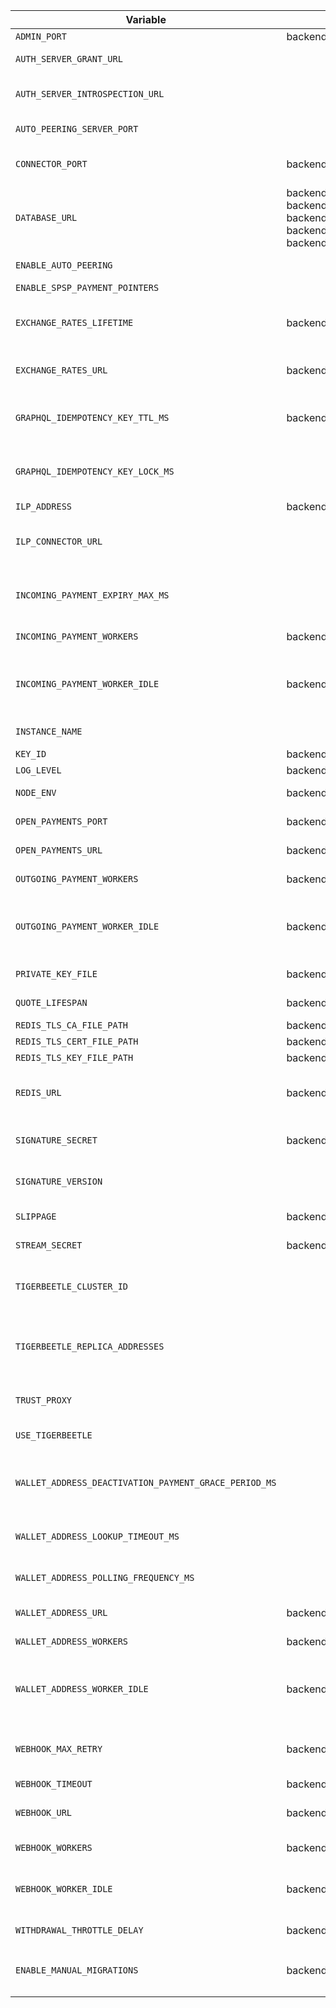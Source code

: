 
| Variable                                              | Helm Value Name                                                                                                                         | Default                                                     | Description                                                                                                                                                                                                |
| ----------------------------------------------------- | --------------------------------------------------------------------------------------------------------------------------------------- | ----------------------------------------------------------- | ---------------------------------------------------------------------------------------------------------------------------------------------------------------------------------------------------------- |
| `ADMIN_PORT`                                          | backend.port.admin                                                                                                                      | `3001`                                                      | Admin API GraphQL Server port                                                                                                                                                                              |
| `AUTH_SERVER_GRANT_URL`                               |                                                                                                                                         | `undefined`                                                 | endpoint on the Open Payments Auth Server to request a grant                                                                                                                                               |
| `AUTH_SERVER_INTROSPECTION_URL`                       |                                                                                                                                         | `undefined`                                                 | endpoint on the Open Payments Auth Server to introspect an access token                                                                                                                                    |
| `AUTO_PEERING_SERVER_PORT`                            |                                                                                                                                         | `3005`                                                      | If [auto-peering](/integration/playground/autopeering/) is enabled, its server will use this port                                                                                               |
| `CONNECTOR_PORT`                                      | backend.port.connector                                                                                                                  | `3002`                                                      | port of the ILP connector for for sending packets over ILP over HTTP                                                                                                                                       |
| `DATABASE_URL`                                        | backend.postgresql.host, backend.postgresql.port, backend.postgresql.username, backend.postgresql.database, backend.postgresql.password | `postgresql://postgres:password@localhost:5432/development` | Postgres database URL of database storing the resource data; For Helm, these components are provided individually.                                                                                         |
| `ENABLE_AUTO_PEERING`                                 |                                                                                                                                         | `false`                                                     | Flag to enable auto peering. View [documentation](/integration/playground/autopeering/).                                                                                                        |
| `ENABLE_SPSP_PAYMENT_POINTERS`                        |                                                                                                                                         | `true`                                                      | enables SPSP route                                                                                                                                                                                         |
| `EXCHANGE_RATES_LIFETIME`                             | backend.lifetime.exchangeRate                                                                                                           | `15_000`                                                    | time in milliseconds the exchange rates provided by the ASE via the EXCHANGE_RATES_URL are valid for                                                                                                       |
| `EXCHANGE_RATES_URL`                                  | backend.serviceUrls.EXCHANGE_RATES_URL                                                                                                  | `undefined`                                                 | endpoint on the Account Servicing Entity to request exchange rates                                                                                                                                         |
| `GRAPHQL_IDEMPOTENCY_KEY_TTL_MS`                      | backend.idempotencyTTL                                                                                                                  | `86400000`                                                  | TTL in milliseconds for idempotencyKey on GraphQL mutations (Admin API). Default: 24hrs                                                                                                                    |
| `GRAPHQL_IDEMPOTENCY_KEY_LOCK_MS`                     |                                                                                                                                         | `2000`                                                      | TTL in milliseconds for idempotencyKey concurrency lock on GraphQL mutations (Admin API)                                                                                                                   |
| `ILP_ADDRESS`                                         | backend.ilp.address                                                                                                                     | `undefined`                                                 | ILP address of this Rafiki instance                                                                                                                                                                        |
| `ILP_CONNECTOR_URL`                                   |                                                                                                                                         | `undefined`                                                 | The ILP connector address where ILP packets are received. Communicated during [auto-peering](/integration/playground/autopeering/)                                                              |
| `INCOMING_PAYMENT_EXPIRY_MAX_MS`                      |                                                                                                                                         | `2592000000`                                                | Maximum milliseconds into the future incoming payments expiry can be set to on creation. Default: 30 days                                                                                                  |
| `INCOMING_PAYMENT_WORKERS`                            | backend.workers.incomingPayment                                                                                                         | `1`                                                         | number of workers processing incoming payment requests                                                                                                                                                     |
| `INCOMING_PAYMENT_WORKER_IDLE`                        | backend.workerIdle                                                                                                                      | `200`                                                       | time in milliseconds that INCOMING_PAYMENT_WORKERS will wait until they check an empty incoming payment request queue again                                                                                |
| `INSTANCE_NAME`                                       |                                                                                                                                         | `undefined`                                                 | this Rafiki instance's name used to communicate for [auto-peering](/integration/playground/autopeering/)                                                                                        |
| `KEY_ID`                                              | backend.key.id                                                                                                                          | `undefined`                                                 | this Rafiki instance's client key id                                                                                                                                                                       |
| `LOG_LEVEL`                                           | backend.logLevel                                                                                                                        | `info`                                                      | [Pino Log Level](https://getpino.io/#/docs/api?id=levels)                                                                                                                                                  |
| `NODE_ENV`                                            | backend.nodeEnv                                                                                                                         | `development`                                               | node environment, `development`, `test`, or `production`                                                                                                                                                   |
| `OPEN_PAYMENTS_PORT`                                  | backend.port.openPayments                                                                                                               | `3003`                                                      | port of the Open Payments resource server port                                                                                                                                                             |
| `OPEN_PAYMENTS_URL`                                   | backend.serviceUrls.OPEN_PAYMENTS_URL                                                                                                   | `undefined`                                                 | public endpoint of this Open Payments Resource Server                                                                                                                                                      |
| `OUTGOING_PAYMENT_WORKERS`                            | backend.workers.outgoingPayment                                                                                                         | `4`                                                         | number of workers processing outgoing payment requests                                                                                                                                                     |
| `OUTGOING_PAYMENT_WORKER_IDLE`                        | backend.workerIdle                                                                                                                      | `200`                                                       | time in milliseconds that OUTGOING_PAYMENT_WORKERS will wait until they check an empty outgoing payment request queue again                                                                                |
| `PRIVATE_KEY_FILE`                                    | backend.key.file                                                                                                                        | `undefined`                                                 | the path to this Rafiki instance's client private key                                                                                                                                                      |
| `QUOTE_LIFESPAN`                                      | backend.lifetime.quote                                                                                                                  | `5 * 60_000`                                                | time in milliseconds an Open Payments quote is valid for                                                                                                                                                   |
| `REDIS_TLS_CA_FILE_PATH`                              | backend.redis.tlsCaFile                                                                                                                 | `''`                                                        | [Redis TLS config](https://redis.io/docs/management/security/encryption/)                                                                                                                                  |
| `REDIS_TLS_CERT_FILE_PATH`                            | backend.redis.tlsCertFile                                                                                                               | `''`                                                        | [Redis TLS config](https://redis.io/docs/management/security/encryption/)                                                                                                                                  |
| `REDIS_TLS_KEY_FILE_PATH`                             | backend.redis.tlsKeyFile                                                                                                                | `''`                                                        | [Redis TLS config](https://redis.io/docs/management/security/encryption/)                                                                                                                                  |
| `REDIS_URL`                                           | backend.redis.host, backend.redis.port                                                                                                  | `redis://127.0.0.1:6379`                                    | Redis URL of database handling ILP packet data URL; For Helm, these components are provided individually.                                                                                                  |
| `SIGNATURE_SECRET`                                    | backend.quoteSignatureSecret                                                                                                            | `undefined`                                                 | secret to generate request header signatures for webhook event requests                                                                                                                                    |
| `SIGNATURE_VERSION`                                   |                                                                                                                                         | `1`                                                         | version number to generate request header signatures for webhook event requests                                                                                                                            |
| `SLIPPAGE`                                            | backend.ilp.slippage                                                                                                                    | `0.01`                                                      | accepted ILP rate fluctuation, default 1%                                                                                                                                                                  |
| `STREAM_SECRET`                                       | backend.ilp.streamSecret                                                                                                                | undefined                                                   | seed secret to generate shared STREAM secrets                                                                                                                                                              |
| `TIGERBEETLE_CLUSTER_ID`                              |                                                                                                                                         | `0`                                                         | Tigerbeetle cluster ID picked by the system that starts the TigerBeetle cluster to create a [Tigerbeetle client](https://docs.tigerbeetle.com/clients/node#creating-a-client)                              |
| `TIGERBEETLE_REPLICA_ADDRESSES`                       |                                                                                                                                         | `3004`                                                      | Tigerbeetle replica addresses for all replicas in the cluster, which are comma separated IP addresses/ports, to create a [Tigerbeetle client](https://docs.tigerbeetle.com/clients/node#creating-a-client) |
| `TRUST_PROXY`                                         |                                                                                                                                         | `false`                                                     | flag to use X-Forwarded-Proto header to determine if connections is secure                                                                                                                                 |
| `USE_TIGERBEETLE`                                     |                                                                                                                                         | `true`                                                      | flag - use TigerBeetle or Postgres for accounting                                                                                                                                                          |
| `WALLET_ADDRESS_DEACTIVATION_PAYMENT_GRACE_PERIOD_MS` |                                                                                                                                         | `86400000`                                                  | time in milliseconds into the future to set expiration of open incoming payments when deactivating wallet address. Default: 1 days                                                                         |
| `WALLET_ADDRESS_LOOKUP_TIMEOUT_MS`                    |                                                                                                                                         | `1500`                                                      | time in milliseconds the ASE has to create a missing wallet address until timeout                                                                                                                          |
| `WALLET_ADDRESS_POLLING_FREQUENCY_MS`                 |                                                                                                                                         | `100`                                                       | frequency of polling while waiting for ASE to create a missing wallet address                                                                                                                              |
| `WALLET_ADDRESS_URL`                                  | backend.serviceUrls.WALLET_ADDRESS_URL                                                                                                  | `http://127.0.0.1:3001/.well-known/pay`                     | this Rafiki instance's internal wallet address                                                                                                                                                             |
| `WALLET_ADDRESS_WORKERS`                              | backend.workers.walletAddress                                                                                                           | `1`                                                         | number of workers processing wallet address requests                                                                                                                                                       |
| `WALLET_ADDRESS_WORKER_IDLE`                          | backend.workerIdle                                                                                                                      | `200`                                                       | time in milliseconds that WALLET_ADDRESS_WORKERS will wait until they check an empty wallet address request queue again                                                                                    |
| `WEBHOOK_MAX_RETRY`                                   | backend.webhookMaxRetry                                                                                                                 | `10`                                                        | maximum number of times Rafiki backend retries sending a certain webhook event to the configured WEBHOOK_URL                                                                                               |
| `WEBHOOK_TIMEOUT`                                     | backend.lifetime.webhook                                                                                                                | `2000`                                                      | milliseconds                                                                                                                                                                                               |
| `WEBHOOK_URL`                                         | backend.serviceUrls.WEBHOOK_URL                                                                                                         | `undefined`                                                 | endpoint on the Account Servicing Entity that consumes webhook events                                                                                                                                      |
| `WEBHOOK_WORKERS`                                     | backend.workers.webhook                                                                                                                 | `1`                                                         | number of workers processing webhook events                                                                                                                                                                |
| `WEBHOOK_WORKER_IDLE`                                 | backend.workerIdle                                                                                                                      | `200`                                                       | time in milliseconds that WEBHOOK_WORKERS will wait until they check an empty webhook event queue again                                                                                                    |
| `WITHDRAWAL_THROTTLE_DELAY`                           | backend.withdrawalThrottleDelay                                                                                                         | `undefined`                                                 | delay in liquidity withdrawal processing                                                                                                                                                                   |
| `ENABLE_MANUAL_MIGRATIONS`                            | backend.enableManualMigrations                                                                                                          | `false`                                                     | When set to true, user needs to run database manually with command `npm run knex -- migrate:latest --env production`                                                                                       |
